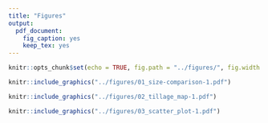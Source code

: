```yaml
---
title: "Figures"
output:
  pdf_document:
    fig_caption: yes
    keep_tex: yes
---
```


```r
knitr::opts_chunk$set(echo = TRUE, fig.path = "../figures/", fig.width = 5, fig.height = 6, fig.align='center', dev = c("pdf"))
```

```r
knitr::include_graphics("../figures/01_size-comparison-1.pdf")
```

```r
knitr::include_graphics("../figures/02_tillage_map-1.pdf")
```

```r
knitr::include_graphics("../figures/03_scatter_plot-1.pdf")
```

